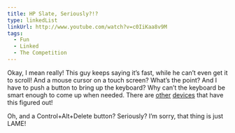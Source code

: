 ```yaml
---
title: HP Slate, Seriously?!?
type: linkedList
linkUrl: http://www.youtube.com/watch?v=c0IiKaa8v9M
tags:
  - Fun
  - Linked
  - The Competition
---
```


Okay, I mean really! This guy keeps saying it’s fast, while he can’t even get it to scroll! And a mouse cursor on a touch screen? What’s the point? And I have to push a button to bring up the keyboard? Why can’t the keyboard be smart enough to come up when needed. There are [other](http://www.apple.com/iphone/) [devices](http://www.apple.com/ipad/) that have this figured out!

Oh, and a Control+Alt+Delete button? Seriously? I’m sorry, that thing is just LAME!
